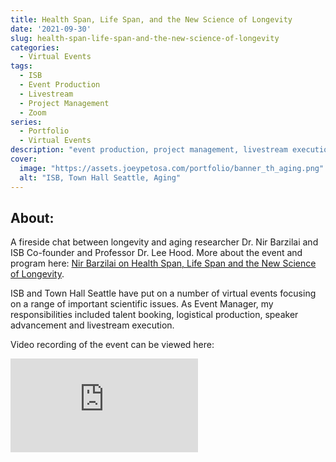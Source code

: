 ```yaml
---
title: Health Span, Life Span, and the New Science of Longevity
date: '2021-09-30'
slug: health-span-life-span-and-the-new-science-of-longevity
categories:
  - Virtual Events
tags:
  - ISB
  - Event Production
  - Livestream
  - Project Management
  - Zoom
series:
  - Portfolio
  - Virtual Events
description: "event production, project management, livestream execution"
cover:
  image: "https://assets.joeypetosa.com/portfolio/banner_th_aging.png"
  alt: "ISB, Town Hall Seattle, Aging"
---
```


## About:  
A fireside chat between longevity and aging researcher Dr. Nir Barzilai and ISB 
Co-founder and Professor Dr. Lee Hood. More about the event and program here: 
[Nir Barzilai on Health Span, Life Span and the New Science of Longevity](https://isbscience.org/news/2021/10/01/nir-barzilai-on-health-span-life-span-and-the-new-science-of-longevity/).  

ISB and Town Hall Seattle have put on a number of virtual events focusing on a 
range of important scientific issues. As Event Manager, my responsibilities
included talent booking, logistical production, speaker advancement and 
livestream execution.  

Video recording of the event can be viewed here:  


<div id="videocontainer">
  <div class="container">
<iframe src="https://www.youtube-nocookie.com/embed/7GR8rqO9j4s" title="YouTube video player" frameborder="0" allow="accelerometer; autoplay; clipboard-write; encrypted-media; gyroscope; picture-in-picture" allowfullscreen class="video"></iframe>
  </div>
</div>
